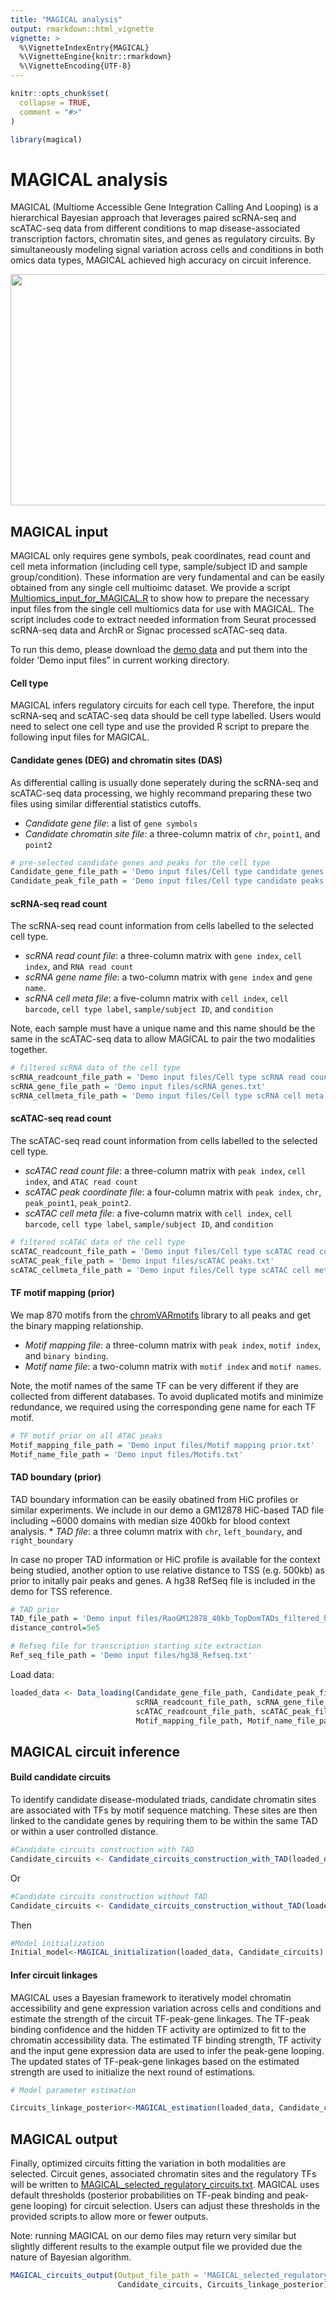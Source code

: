 ```yaml
---
title: "MAGICAL analysis"
output: rmarkdown::html_vignette
vignette: >
  %\VignetteIndexEntry{MAGICAL}
  %\VignetteEngine{knitr::rmarkdown}
  %\VignetteEncoding{UTF-8}
---
```


```r
knitr::opts_chunk$set(
  collapse = TRUE,
  comment = "#>"
)
```

```r
library(magical)
```

# MAGICAL analysis

MAGICAL (Multiome Accessible Gene Integration Calling And Looping) is a hierarchical Bayesian approach that leverages paired scRNA-seq and scATAC-seq data from different conditions to map disease-associated transcription factors, chromatin sites, and genes as regulatory circuits. By simultaneously modeling signal variation across cells and conditions in both omics data types, MAGICAL achieved high accuracy on circuit inference. 

<img src="../magical.png" width="700" height="370" />




## MAGICAL input

MAGICAL only requires gene symbols, peak coordinates, read count and cell meta information (including cell type, sample/subject ID and sample group/condition). These information are very fundamental and can be easily obtained from any single cell multioimc dataset. We provide a script [Multiomics_input_for_MAGICAL.R](https://github.com/xichensf/magical/blob/main/Multiomics_input_for_MAGICAL.R) to show how to prepare the necessary input files from the single cell multiomics data for use with MAGICAL. The script includes code to extract needed information from Seurat processed scRNA-seq data and ArchR or Signac processed scATAC-seq data. 

To run this demo, please download the [demo data](https://drive.google.com/file/d/1CerwMHMnS1PNFNMy00OoHQjn6T30M1j4/view?usp=sharing) and put them into the folder 'Demo input files" in current working directory. 


#### **Cell type**

MAGICAL infers regulatory circuits for each cell type. Therefore, the input scRNA-seq and scATAC-seq data should be cell type labelled. Users would need to select one cell type and use the provided R script to prepare the following input files for MAGICAL.


#### **Candidate genes (DEG) and chromatin sites (DAS)**

As differential calling is usually done seperately during the scRNA-seq and scATAC-seq data processing, we highly recommand preparing these two files using similar differential statistics cutoffs.  

  * *Candidate gene file*: a list of ``` gene symbols ```
  * *Candidate chromatin site file*: a three-column matrix of ```chr```, ```point1```, and ```point2``` 

```r
# pre-selected candidate genes and peaks for the cell type
Candidate_gene_file_path = 'Demo input files/Cell type candidate genes.txt'
Candidate_peak_file_path = 'Demo input files/Cell type candidate peaks.txt'
```

#### **scRNA-seq read count**
The scRNA-seq read count information from cells labelled to the selected cell type.   

  * *scRNA read count file*: a three-column matrix with ```gene index```, ```cell index```, and ```RNA read count```  
  * *scRNA gene name file*: a two-column matrix with ```gene index``` and ```gene name```.
  * *scRNA cell meta file*: a five-column matrix with ```cell index```, ```cell barcode```, ```cell type label```, ```sample/subject ID```, and ```condition```

Note, each sample must have a unique name and this name should be the same in the scATAC-seq data to allow MAGICAL to pair the two modalities together. 

```r
# filtered scRNA data of the cell type
scRNA_readcount_file_path = 'Demo input files/Cell type scRNA read count.txt'
scRNA_gene_file_path = 'Demo input files/scRNA genes.txt'
scRNA_cellmeta_file_path = 'Demo input files/Cell type scRNA cell meta.txt'
```

#### **scATAC-seq read count**
The scATAC-seq read count information from cells labelled to the selected cell type. 

  * *scATAC read count file*: a three-column matrix with ```peak index```, ```cell index```, and ```ATAC read count```
  * *scATAC peak coordinate file*: a four-column matrix with ```peak index```, ```chr```, ```peak_point1```, ```peak_point2```.
  * *scATAC cell meta file*: a five-column matrix with ```cell index```, ```cell barcode```, ```cell type label```, ```sample/subject ID```, and ```condition```

```r
# filtered scATAC data of the cell type
scATAC_readcount_file_path = 'Demo input files/Cell type scATAC read count.txt'
scATAC_peak_file_path = 'Demo input files/scATAC peaks.txt'
scATAC_cellmeta_file_path = 'Demo input files/Cell type scATAC cell meta.txt'
```

#### **TF motif mapping (prior)**
We map 870 motifs from the [chromVARmotifs](https://github.com/GreenleafLab/chromVARmotifs) library to all peaks and get the binary mapping relationship. 

  * *Motif mapping file*: a three-column matrix with ```peak index```, ```motif index```, and ```binary binding```.
  * *Motif name file*: a two-column matrix with ```motif index``` and ```motif names```.

Note, the motif names of the same TF can be very different if they are collected from different databases. To avoid duplicated motifs and minimize redundance, we required using the corresponding gene name for each TF motif. 

```r
# TF motif prior on all ATAC peaks
Motif_mapping_file_path = 'Demo input files/Motif mapping prior.txt'
Motif_name_file_path = 'Demo input files/Motifs.txt'
```

#### **TAD boundary (prior)**
TAD boundary information can be easily obatined from HiC profiles or similar experiments. We include in our demo a GM12878 HiC-based TAD file including ~6000 domains with median size 400kb for blood context analysis. 
  * *TAD file*: a three column matrix with ```chr```, ```left_boundary```, and ```right_boundary``` 

In case no proper TAD information or HiC profile is available for the context being studied, another option to use relative distance to TSS (e.g. 500kb) as prior to initally pair peaks and genes. A hg38 RefSeq file is included in the demo for TSS reference.  

```r
# TAD prior
TAD_file_path = 'Demo input files/RaoGM12878_40kb_TopDomTADs_filtered_hg38.txt'
distance_control=5e5

# Refseq file for transcription starting site extraction
Ref_seq_file_path = 'Demo input files/hg38_Refseq.txt'
```

Load data:

```r
loaded_data <- Data_loading(Candidate_gene_file_path, Candidate_peak_file_path,
                            scRNA_readcount_file_path, scRNA_gene_file_path, scRNA_cellmeta_file_path,
                            scATAC_readcount_file_path, scATAC_peak_file_path, scATAC_cellmeta_file_path,
                            Motif_mapping_file_path, Motif_name_file_path, Ref_seq_file_path)
```


## MAGICAL circuit inference

#### **Build candidate circuits**  
To identify candidate disease-modulated triads, candidate chromatin sites are associated with TFs by motif sequence matching. These sites are then linked to the candidate genes by requiring them to be within the same TAD or within a user controlled distance. 

```r
#Candidate circuits construction with TAD
Candidate_circuits <- Candidate_circuits_construction_with_TAD(loaded_data, TAD_file_path)
```

Or

```r
#Candidate circuits construction without TAD
Candidate_circuits <- Candidate_circuits_construction_without_TAD(loaded_data, distance_control)
```

Then

```r
#Model initialization
Initial_model<-MAGICAL_initialization(loaded_data, Candidate_circuits)
```


#### **Infer circuit linkages** 
MAGICAL uses a Bayesian framework to iteratively model chromatin accessibility and gene expression variation across cells and conditions and estimate the strength of the circuit TF-peak-gene linkages. The TF-peak binding confidence and the hidden TF activity are optimized to fit to the chromatin accessibility data. The estimated TF binding strength, TF activity and the input gene expression data are used to infer the peak-gene looping. The updated states of TF-peak-gene linkages based on the estimated strength are used to initialize the next round of estimations. 

```r
# Model parameter estimation

Circuits_linkage_posterior<-MAGICAL_estimation(loaded_data, Candidate_circuits, Initial_model, iteration_num = 1000)
```


## MAGICAL output
Finally, optimized circuits fitting the variation in both modalities are selected. Circuit genes, associated chromatin sites and the regulatory TFs will be written to [MAGICAL_selected_regulatory_circuits.txt](tutorial/MAGICAL_selected_regulatory_circuits.txt). MAGICAL uses default thresholds (posterior probabilities on TF-peak binding and peak-gene looping) for circuit selection. Users can adjust these thresholds in the provided scripts to allow more or fewer outputs. 

Note: running MAGICAL on our demo files may return very similar but slightly different results to the example output file we provided due the nature of Bayesian algorithm.

```r
MAGICAL_circuits_output(Output_file_path = 'MAGICAL_selected_regulatory_circuits.txt', 
                        Candidate_circuits, Circuits_linkage_posterior)
```

